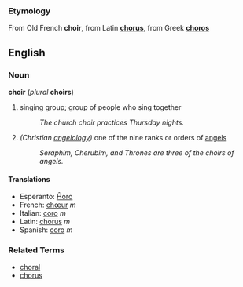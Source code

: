 ===Etymology===
From Old French '''choir''', from Latin '''[[chorus]]''', from Greek '''[[choros]]'''

==English==
===Noun===
'''choir''' (''plural'' '''choirs''')

# singing group; group of people who sing together
#: ''The church choir practices Thursday nights.''
# ''(Christian [[angelology]])'' one of the nine ranks or orders of [[angel]]s
#: ''Seraphim, Cherubim, and Thrones are three of the choirs of angels.''

====Translations====
*Esperanto: [[Ĥoro]]
*French: [[chœur]] ''m''
*Italian: [[coro#Italian|coro]] ''m''
*Latin: [[chorus]] ''m''
*Spanish: [[coro#Spanish|coro]] ''m''

===Related Terms===
*[[choral]]
*[[chorus]]